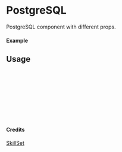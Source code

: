 
<Meta of={PostgreSQL} title="SkillSet/PostgreSQL" />

# PostgreSQL

PostgreSQL component with different props.

#### Example

<Canvas of={PostgreSQL.Primary} />

## Usage

```ts
import { PostgreSQL } from "yadl-ui";

const Example = () => {
  return (
      <PostgreSQL />
  );
};

export default Example;
```

#### Credits
[SkillSet](https://skillicons.dev)
